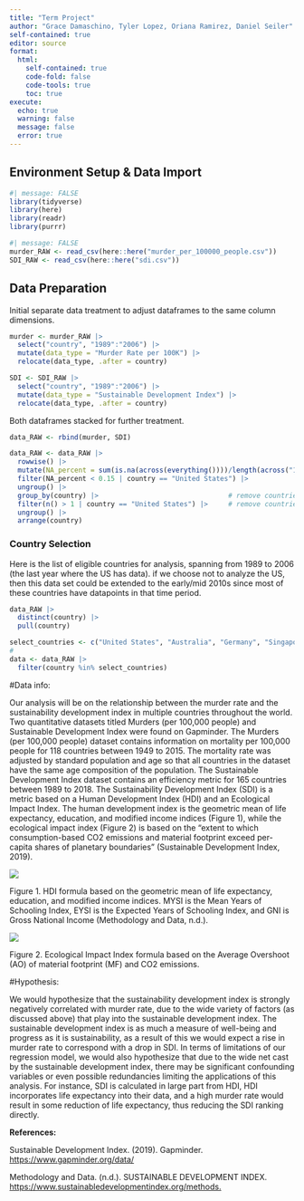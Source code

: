 ```yaml
---
title: "Term Project"
author: "Grace Damaschino, Tyler Lopez, Oriana Ramirez, Daniel Seiler"
self-contained: true
editor: source
format: 
  html:
    self-contained: true
    code-fold: false
    code-tools: true
    toc: true
execute: 
  echo: true
  warning: false
  message: false
  error: true
---
```


## Environment Setup & Data Import

```r
#| message: FALSE
library(tidyverse)
library(here)
library(readr)
library(purrr)
```

```r
#| message: FALSE
murder_RAW <- read_csv(here::here("murder_per_100000_people.csv"))
SDI_RAW <- read_csv(here::here("sdi.csv"))
```

## Data Preparation

Initial separate data treatment to adjust dataframes to the same column dimensions.

```r
murder <- murder_RAW |> 
  select("country", "1989":"2006") |> 
  mutate(data_type = "Murder Rate per 100K") |> 
  relocate(data_type, .after = country)
```

```r
SDI <- SDI_RAW |> 
  select("country", "1989":"2006") |> 
  mutate(data_type = "Sustainable Development Index") |> 
  relocate(data_type, .after = country)
```

Both dataframes stacked for further treatment.

```r
data_RAW <- rbind(murder, SDI)
```

```r
data_RAW <- data_RAW |> 
  rowwise() |> 
  mutate(NA_percent = sum(is.na(across(everything())))/length(across("1989":"2006"))) |>  # Remove all rows with more than 10% NAs
  filter(NA_percent < 0.15 | country == "United States") |>                               # Remove all rows with more than 10% NAs
  ungroup() |> 
  group_by(country) |>                                # remove countries that don't have murder rate and SDI info
  filter(n() > 1 | country == "United States") |>     # remove countries that don't have murder rate and SDI info
  ungroup() |> 
  arrange(country)
```

::: callout-warning
### Country Selection

Here is the list of eligible countries for analysis, spanning from 1989 to 2006 (the last year where the US has data). if we choose not to analyze the US, then this data set could be extended to the early/mid 2010s since most of these countries have datapoints in that time period.

```r
data_RAW |> 
  distinct(country) |> 
  pull(country)
```
:::

```r
select_countries <- c("United States", "Australia", "Germany", "Singapore", "Japan")  # Final list of countries chosen for analysis
# 
data <- data_RAW |>
  filter(country %in% select_countries)
```

#Data info:

Our analysis will be on the relationship between the murder rate and the sustainability development index in multiple countries throughout the world. Two quantitative datasets titled Murders (per 100,000 people) and Sustainable Development Index were found on Gapminder. The Murders (per 100,000 people) dataset contains information on mortality per 100,000 people for 118 countries between 1949 to 2015. The mortality rate was adjusted by standard population and age so that all countries in the dataset have the same age composition of the population. The Sustainable Development Index dataset contains an efficiency metric for 165 countries between 1989 to 2018. The Sustainability Development Index (SDI) is a metric based on a Human Development Index (HDI) and an Ecological Impact Index. The human development index is the geometric mean of life expectancy, education, and modified income indices (Figure 1), while the ecological impact index (Figure 2) is based on the "extent to which consumption-based CO2 emissions and material footprint exceed per-capita shares of planetary boundaries" (Sustainable Development Index, 2019).

![](images/HDI.png){fig-align="center"}

Figure 1. HDI formula based on the geometric mean of life expectancy, education, and modified income indices. MYSI is the Mean Years of Schooling Index, EYSI is the Expected Years of Schooling Index, and GNI is Gross National Income (Methodology and Data, n.d.).

![](images/SDI.png){fig-align="center"}

Figure 2. Ecological Impact Index formula based on the Average Overshoot (AO) of material footprint (MF) and CO2 emissions.

#Hypothesis:

We would hypothesize that the sustainability development index is strongly negatively correlated with murder rate, due to the wide variety of factors (as discussed above) that play into the sustainable development index. The sustainable development index is as much a measure of well-being and progress as it is sustainability, as a result of this we would expect a rise in murder rate to correspond with a drop in SDI. In terms of limitations of our regression model, we would also hypothesize that due to the wide net cast by the sustainable development index, there may be significant confounding variables or even possible redundancies limiting the applications of this analysis. For instance, SDI is calculated in large part from HDI, HDI incorporates life expectancy into their data, and a high murder rate would result in some reduction of life expectancy, thus reducing the SDI ranking directly.

**References:** 

Sustainable Development Index. (2019). Gapminder. <https://www.gapminder.org/data/> 

Methodology and Data. (n.d.). SUSTAINABLE DEVELOPMENT INDEX. <https://www.sustainabledevelopmentindex.org/methods.> 
